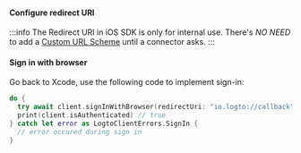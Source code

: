 
<SignInFlowSummary />

#### Configure redirect URI

<ConfigureRedirectUri figureSrc={redirectUriFigure} redirectUri="io.logto://callback" />

:::info
The Redirect URI in iOS SDK is only for internal use. There's _NO NEED_ to add a [Custom URL Scheme](https://developer.apple.com/documentation/xcode/defining-a-custom-url-scheme-for-your-app) until a connector asks.
:::

#### Sign in with browser

<SignInNote calling=".signInWithBrowser(redirectUri:)" />

Go back to Xcode, use the following code to implement sign-in:

```swift title="SwiftUI Demo/ContentView.swift"
do {
  try await client.signInWithBrowser(redirectUri: "io.logto://callback")
  print(client.isAuthenticated) // true
} catch let error as LogtoClientErrors.SignIn {
  // error occured during sign in
}
```
